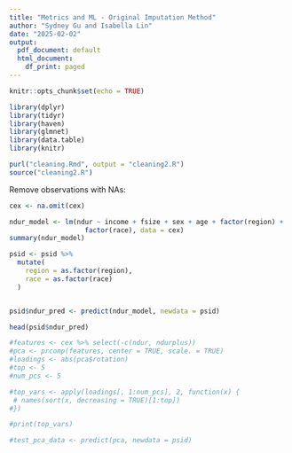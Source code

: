 ```yaml
---
title: "Metrics and ML - Original Imputation Method"
author: "Sydney Gu and Isabella Lin"
date: "2025-02-02"
output:
  pdf_document: default
  html_document:
    df_print: paged
---
```



```r
knitr::opts_chunk$set(echo = TRUE)
```

```r
library(dplyr)
library(tidyr)
library(haven)
library(glmnet)
library(data.table)
library(knitr)
```

```r
purl("cleaning.Rmd", output = "cleaning2.R")
source("cleaning2.R")
```
Remove observations with NAs:
```r
cex <- na.omit(cex)
```

```r
ndur_model <- lm(ndur ~ income + fsize + sex + age + factor(region) + 
                   factor(race), data = cex)
summary(ndur_model)
```
```r
psid <- psid %>%
  mutate(
    region = as.factor(region), 
    race = as.factor(race)       
  )


psid$ndur_pred <- predict(ndur_model, newdata = psid)

head(psid$ndur_pred)

```

```r
#features <- cex %>% select(-c(ndur, ndurplus))
#pca <- prcomp(features, center = TRUE, scale. = TRUE)
#loadings <- abs(pca$rotation)
#top <- 5
#num_pcs <- 5

#top_vars <- apply(loadings[, 1:num_pcs], 2, function(x) {
 # names(sort(x, decreasing = TRUE)[1:top])
#})

#print(top_vars)
```

```r
#test_pca_data <- predict(pca, newdata = psid)
```

